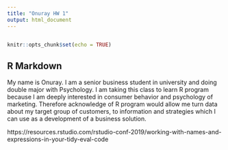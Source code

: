 ---
title: "Onuray HW 1"
output: html_document
---
```{r}

```

```{r setup, include=FALSE}
knitr::opts_chunk$set(echo = TRUE)
```

## R Markdown
My name is Onuray. I am a senior business student in university and doing double major with Psychology.
I am taking this class to learn R program because I am deeply interested in consumer behavior and psychology of marketing. Therefore acknowledge of R program would allow me turn data about my target group of customers, to information and strategies which I can use as a development of a business solution.

https://resources.rstudio.com/rstudio-conf-2019/working-with-names-and-expressions-in-your-tidy-eval-code